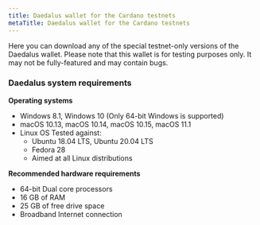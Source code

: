 ```yaml
---
title: Daedalus wallet for the Cardano testnets
metaTitle: Daedalus wallet for the Cardano testnets
---
```



Here you can download any of the special testnet-only versions of the Daedalus
wallet. Please note that this wallet is for testing purposes only. It may not be
fully-featured and may contain bugs.

### Daedalus system requirements

**Operating systems**

- Windows 8.1, Windows 10 (Only 64-bit Windows is supported)
- macOS 10.13, macOS 10.14, macOS 10.15, macOS 11.1
- Linux OS Tested against:
  - Ubuntu 18.04 LTS, Ubuntu 20.04 LTS
  - Fedora 28
  - Aimed at all Linux distributions

**Recommended hardware requirements**

- 64-bit Dual core processors
- 16 GB of RAM
- 25 GB of free drive space
- Broadband Internet connection

<WalletDownloaders />
